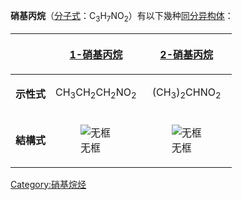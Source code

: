 '''硝基丙烷'''（[[分子式|分子式]]：C<sub>3</sub>H<sub>7</sub>NO<sub>2</sub>）有以下幾种[[异构体|同分异构体]]：
<center>
{| class="wikitable"
!
![[1-硝基丙烷|1-硝基丙烷]]
![[2-硝基丙烷|2-硝基丙烷]]
|-
|'''示性式'''
|<center>CH<sub>3</sub>CH<sub>2</sub>CH<sub>2</sub>NO<sub>2</sub></center>
|<center>(CH<sub>3</sub>)<sub>2</sub>CHNO<sub>2</sub></center>
|-
|'''結構式'''
|[[File:1-nitropropaan_t.png|无框]]
|[[File:2-Nitropropane.png|无框]]
|}
</center>

{{Disambig}}
[[Category:硝基烷烃|Category:硝基烷烃]]